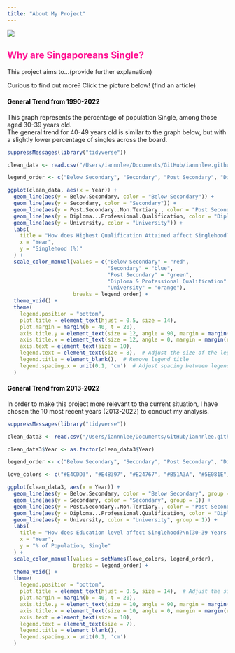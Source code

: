 ```yaml
---
title: "About My Project" 
---
```


![](https://static.vecteezy.com/system/resources/previews/006/637/761/original/continuous-line-drawing-of-love-sign-with-two-hearts-embracing-simple-design-on-white-background-free-vector.jpg)

## Why are Singaporeans Single? {style="color: deeppink"}

This project aims to...(provide further explanation)

Curious to find out more? Click the picture below!
(find an article)

#### General Trend from 1990-2022 {style="color: black"}
This graph represents the percentage of population Single, among those aged 30-39 years old. <br>The general trend for 40-49 years old is similar to the graph below, but with a slightly lower percentage of singles across the board.
```r
suppressMessages(library("tidyverse"))

clean_data <- read.csv("/Users/iannnlee/Documents/GitHub/iannnlee.github.io/iannnlee.github.io/clean_data2.csv")

legend_order <- c("Below Secondary", "Secondary", "Post Secondary", "Diploma & Professional Qualification", "University")

ggplot(clean_data, aes(x = Year)) +
  geom_line(aes(y = Below.Secondary, color = "Below Secondary")) +
  geom_line(aes(y = Secondary, color = "Secondary")) +
  geom_line(aes(y = Post.Secondary..Non.Tertiary., color = "Post Secondary")) +
  geom_line(aes(y = Diploma...Professional.Qualification, color = "Diploma & Professional Qualification")) +
  geom_line(aes(y = University, color = "University")) +
  labs(
    title = "How does Highest Qualification Attained affect Singlehood?\n(30-39 Years Old)",  
    x = "Year",
    y = "Singlehood (%)"
  ) +
  scale_color_manual(values = c("Below Secondary" = "red", 
                                "Secondary" = "blue", 
                                "Post Secondary" = "green", 
                                "Diploma & Professional Qualification" = "purple", 
                                "University" = "orange"),
                     breaks = legend_order) +
  theme_void() +  
  theme(
    legend.position = "bottom",
    plot.title = element_text(hjust = 0.5, size = 14),  
    plot.margin = margin(b = 40, t = 20),
    axis.title.y = element_text(size = 12, angle = 90, margin = margin(r = 10)),  
    axis.title.x = element_text(size = 12, angle = 0, margin = margin(r = 10)),
    axis.text = element_text(size = 10),  
    legend.text = element_text(size = 8),  # Adjust the size of the legend text
    legend.title = element_blank(),  # Remove legend title
    legend.spacing.x = unit(0.1, 'cm')  # Adjust spacing between legend items
  )
```
#### General Trend from 2013-2022 {style="color: black"}

In order to make this project more relevant to the current situation, I have chosen the 10 most recent years (2013-2022) to conduct my analysis.

```r
suppressMessages(library("tidyverse"))

clean_data3 <- read.csv("/Users/iannnlee/Documents/GitHub/iannnlee.github.io/iannnlee.github.io/clean_data3.csv")

clean_data3$Year <- as.factor(clean_data3$Year)

legend_order <- c("Below Secondary", "Secondary", "Post Secondary", "Diploma & Professional Qualification", "University")

love_colors <- c("#E4CDD3", "#E48397", "#E24767", "#B51A3A", "#5E081E")

ggplot(clean_data3, aes(x = Year)) +
  geom_line(aes(y = Below.Secondary, color = "Below Secondary", group = 1)) +
  geom_line(aes(y = Secondary, color = "Secondary", group = 1)) +
  geom_line(aes(y = Post.Secondary..Non.Tertiary., color = "Post Secondary", group = 1)) +
  geom_line(aes(y = Diploma...Professional.Qualification, color = "Diploma & Professional Qualification", group = 1)) +
  geom_line(aes(y = University, color = "University", group = 1)) +
  labs(
    title = "How does Education level affect Singlehood?\n(30-39 Years Old)",  
    x = "Year",
    y = "% of Population, Single"
  ) +
  scale_color_manual(values = setNames(love_colors, legend_order),
                     breaks = legend_order) +
  theme_void() +  
  theme(
    legend.position = "bottom",
    plot.title = element_text(hjust = 0.5, size = 14),  # Adjust the size of the title text
    plot.margin = margin(b = 40, t = 20),
    axis.title.y = element_text(size = 10, angle = 90, margin = margin(r = 10)),  
    axis.title.x = element_text(size = 10, angle = 0, margin = margin(r = 10)),
    axis.text = element_text(size = 10),  
    legend.text = element_text(size = 7),  
    legend.title = element_blank(),  
    legend.spacing.x = unit(0.1, 'cm')  
  )
```

